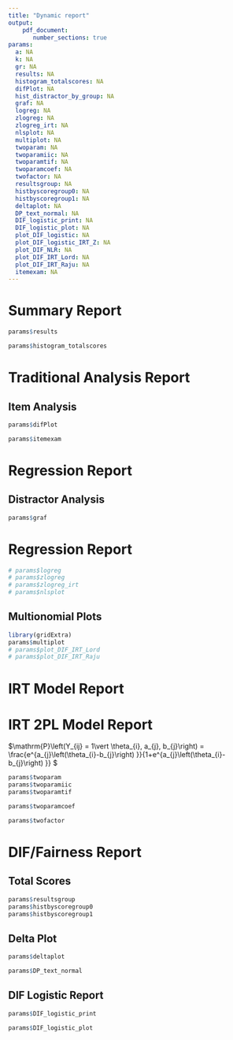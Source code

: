 ```yaml
---
title: "Dynamic report"
output: 
    pdf_document:
       number_sections: true
params:
  a: NA
  k: NA
  gr: NA
  results: NA
  histogram_totalscores: NA
  difPlot: NA
  hist_distractor_by_group: NA
  graf: NA
  logreg: NA
  zlogreg: NA
  zlogreg_irt: NA
  nlsplot: NA
  multiplot: NA
  twoparam: NA
  twoparamiic: NA
  twoparamtif: NA
  twoparamcoef: NA
  twofactor: NA
  resultsgroup: NA
  histbyscoregroup0: NA
  histbyscoregroup1: NA
  deltaplot: NA
  DP_text_normal: NA
  DIF_logistic_print: NA
  DIF_logistic_plot: NA
  plot_DIF_logistic: NA
  plot_DIF_logistic_IRT_Z: NA
  plot_DIF_NLR: NA
  plot_DIF_IRT_Lord: NA
  plot_DIF_IRT_Raju: NA
  itemexam: NA
---
```

# Summary Report

```r
params$results
```
```r
params$histogram_totalscores
```


\pagebreak


# Traditional Analysis Report

## Item Analysis

```r
params$difPlot
```
```r
params$itemexam
```
# Regression Report

## Distractor Analysis

```r
params$graf
```


\pagebreak


# Regression Report

```r
# params$logreg
# params$zlogreg
# params$zlogreg_irt
# params$nlsplot
```
## Multionomial Plots

```r
library(gridExtra)
params$multiplot
# params$plot_DIF_IRT_Lord
# params$plot_DIF_IRT_Raju
```
# IRT Model Report


\pagebreak


# IRT 2PL Model Report

$\\mathrm{P}\\left(Y_{ij} = 1\\vert \\theta_{i}, a_{j}, b_{j}\\right) =  \\frac{e^{a_{j}\\left(\\theta_{i}-b_{j}\\right) }}{1+e^{a_{j}\\left(\\theta_{i}-b_{j}\\right) }} $

```r
params$twoparam
params$twoparamiic
params$twoparamtif
```
```r
params$twoparamcoef
```
```r
params$twofactor
```


\pagebreak


# DIF/Fairness Report

## Total Scores

```r
params$resultsgroup
params$histbyscoregroup0
params$histbyscoregroup1
```

## Delta Plot

```r
params$deltaplot
```
```r
params$DP_text_normal
```

## DIF Logistic Report

```r
params$DIF_logistic_print
```
```r
params$DIF_logistic_plot
```

\pagebreak
